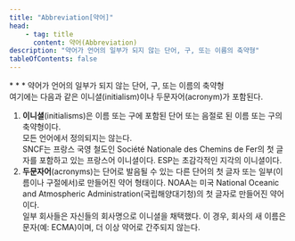 ```yaml
---
title: "Abbreviation[약어]"
head:
    - tag: title
      content: 약어(Abbreviation)
description: "약어가 언어의 일부가 되지 않는 단어, 구, 또는 이름의 축약형"
tableOfContents: false
---
```


<Badge text="WCAG2" variant="note" size="large" />
* * *
약어가 언어의 일부가 되지 않는 단어, 구, 또는 이름의 축약형

<Aside title="참고 1">
여기에는 다음과 같은 이니셜(<span lang="en">initialism</span>)이나 두문자어(<span lang="en">acronym</span>)가 포함된다.
</Aside>

1. **이니셜**(<span lang="en">initialisms</span>)은 이름 또는 구에 포함된 단어 또는 음절로 된 이름 또는 구의 축약형이다.
    <Aside title="참고 2">
    모든 언어에서 정의되지는 않는다.
    </Aside>
    <Card title="예제 1" icon="open-book">
    SNCF는 프랑스 국영 철도인 <span lang="fr">Société Nationale des Chemins de Fer</span>의 첫 글자를 포함하고 있는 프랑스어 이니셜이다.
    </Card>
    <Card title="예제 2" icon="open-book">
    ESP는 초감각적인 지각의 이니셜이다.
    </Card>
1. **두문자어**(<span lang="en">acronyms</span>)는 단어로 발음될 수 있는 다른 단어의 첫 글자 또는 일부(이름이나 구절에서)로 만들어진 약어 형태이다.
    <Card title="예제 3" icon="open-book">
    NOAA는 미국 <span lang="en">National Oceanic and Atmospheric Administration</span>(국립해양대기청)의 첫 글자로 만들어진 약어이다.
    </Card>
    <Aside title="참고 3">
    일부 회사들은 자신들의 회사명으로 이니셜을 채택했다. 이 경우, 회사의 새 이름은 문자(예: ECMA)이며, 더 이상 약어로 간주되지 않는다.
    </Aside>
